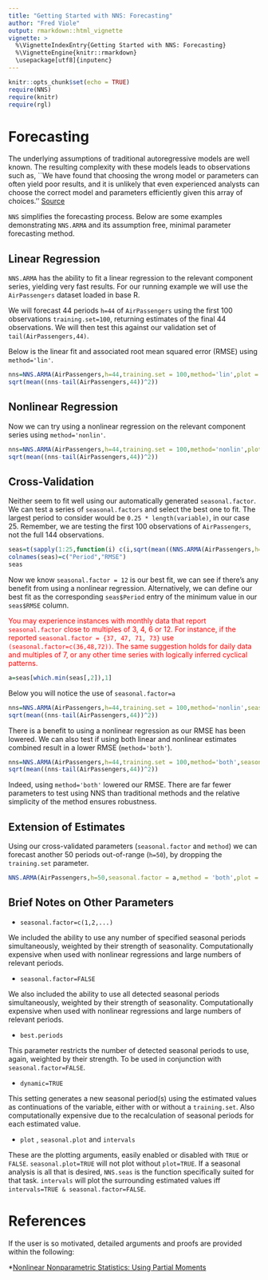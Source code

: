 ---
title: "Getting Started with NNS: Forecasting"
author: "Fred Viole"
output: rmarkdown::html_vignette
vignette: >
  %\VignetteIndexEntry{Getting Started with NNS: Forecasting}
  %\VignetteEngine{knitr::rmarkdown}
  \usepackage[utf8]{inputenc}
---

```{r setup, include=FALSE}
knitr::opts_chunk$set(echo = TRUE)
require(NNS)
require(knitr)
require(rgl)
```

# Forecasting
The underlying assumptions of traditional autoregressive models are well known.  The resulting complexity with these models leads to observations such as, ``We have found that choosing the wrong model or parameters can often yield poor results, and it is unlikely that even experienced analysts can choose the correct model and parameters efficiently given this array of choices.'' [Source](https://research.fb.com/prophet-forecasting-at-scale/)

`NNS` simplifies the forecasting process.  Below are some examples demonstrating `NNS.ARMA` and its assumption free, minimal parameter forecasting method.

## Linear Regression
`NNS.ARMA` has the ability to fit a linear regression to the relevant component series, yielding very fast results.  For our running example we will use the `AirPassengers` dataset loaded in base R.

We will forecast 44 periods `h=44` of `AirPassengers` using the first 100 observations `training.set=100`, returning estimates of the final 44 observations.  We will then test this against our validation set of `tail(AirPassengers,44)`.

Below is the linear fit and associated root mean squared error (RMSE) using `method='lin'`.
```{r linear}
nns=NNS.ARMA(AirPassengers,h=44,training.set = 100,method='lin',plot = TRUE,seasonal.plot = FALSE)
sqrt(mean((nns-tail(AirPassengers,44))^2))
```

## Nonlinear Regression
Now we can try using a nonlinear regression on the relevant component series using `method='nonlin'`.
```{r nonlinear}
nns=NNS.ARMA(AirPassengers,h=44,training.set = 100,method='nonlin',plot=TRUE,seasonal.plot = FALSE)
sqrt(mean((nns-tail(AirPassengers,44))^2))
```

## Cross-Validation
Neither seem to fit well using our automatically generated `seasonal.factor`.  We can test a series of `seasonal.factors` and select the best one to fit.  The largest period to consider would be `0.25 * length(variable)`, in our case 25.  Remember, we are testing the first 100 observations of `AirPassengers`, not the full 144 observations.

```{r seasonal test}
seas=t(sapply(1:25,function(i) c(i,sqrt(mean((NNS.ARMA(AirPassengers,h=44,training.set = 100,method='lin',seasonal.factor=i,plot=FALSE)-tail(AirPassengers,44))^2)))))
colnames(seas)=c("Period","RMSE")
seas
```


Now we know `seasonal.factor = 12` is our best fit, we can see if there's any benefit from using a nonlinear regression.  Alternatively, we can define our best fit as the corresponding `seas$Period` entry of the minimum value in our `seas$RMSE` column.

<span style = "color:red">You may experience instances with monthly data that report `seasonal.factor` close to multiples of 3, 4, 6 or 12.  For instance, if the reported `seasonal.factor = {37, 47, 71, 73}`  use  `(seasonal.factor=c(36,48,72))`.  The same suggestion holds for daily data and multiples of 7, or any other time series with logically inferred cyclical patterns.</span>

```{r best fit}
a=seas[which.min(seas[,2]),1]
```

Below you will notice the use of `seasonal.factor=a`
```{r best nonlinear}
nns=NNS.ARMA(AirPassengers,h=44,training.set = 100,method='nonlin',seasonal.factor = a,plot = TRUE,seasonal.plot = FALSE)
sqrt(mean((nns-tail(AirPassengers,44))^2))
```

There is a benefit to using a nonlinear regression as our RMSE has been lowered.  We can also test if using both linear and nonlinear estimates combined result in a lower RMSE (`method='both'`).

```{r best both}
nns=NNS.ARMA(AirPassengers,h=44,training.set = 100,method='both',seasonal.factor = a,plot=TRUE,seasonal.plot=FALSE)
sqrt(mean((nns-tail(AirPassengers,44))^2))
```

Indeed, using `method='both'` lowered our RMSE.  There are far fewer parameters to test using NNS than traditional methods and the relative simplicity of the method ensures robustness.

## Extension of Estimates
Using our cross-validated parameters (`seasonal.factor` and `method`) we can forecast another 50 periods out-of-range (`h=50`), by dropping the `training.set` parameter.

```{r extension,results='hide'}
NNS.ARMA(AirPassengers,h=50,seasonal.factor = a,method = 'both',plot = TRUE,seasonal.plot = FALSE)
```

## Brief Notes on Other Parameters
* `seasonal.factor=c(1,2,...)`

We included the ability to use any number of specified seasonal periods simultaneously, weighted by their strength of seasonality.  Computationally expensive when used with nonlinear regressions and large numbers of relevant periods.

* `seasonal.factor=FALSE`

We also included the ability to use all detected seasonal periods simultaneously, weighted by their strength of seasonality.  Computationally expensive when used with nonlinear regressions and large numbers of relevant periods.

* `best.periods`

This parameter restricts the number of detected seasonal periods to use, again, weighted by their strength.  To be used in conjunction with  `seasonal.factor=FALSE`.

* `dynamic=TRUE`

This setting generates a new seasonal period(s) using the estimated values as continuations of the variable, either with or without a `training.set`.  Also computationally expensive due to the recalculation of seasonal periods for each estimated value.

* `plot` , `seasonal.plot` and `intervals`

These are the plotting arguments, easily enabled or disabled with `TRUE` or `FALSE`.  `seasonal.plot=TRUE` will not plot without `plot=TRUE`.  If a seasonal analysis is all that is desired, `NNS.seas` is the function specifically suited for that task.  `intervals` will plot the surrounding estimated values iff `intervals=TRUE & seasonal.factor=FALSE`.


# References
If the user is so motivated, detailed arguments and proofs are provided within the following:

*[Nonlinear Nonparametric Statistics: Using Partial Moments](http://a.co/5bpHvUg)
